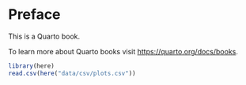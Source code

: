# Preface {.unnumbered}

This is a Quarto book.

To learn more about Quarto books visit <https://quarto.org/docs/books>.

```r
library(here)
read.csv(here("data/csv/plots.csv"))
```
